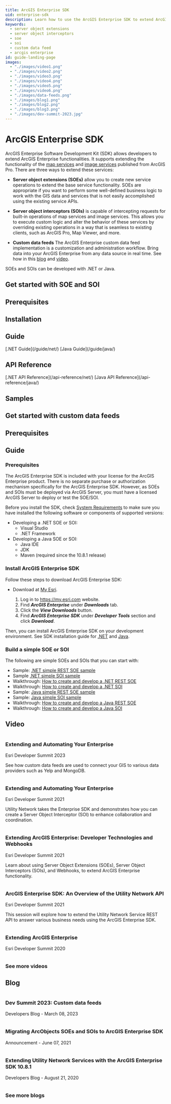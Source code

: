 ```yaml
---
title: ArcGIS Enterprise SDK
uid: enterprise-sdk
description: Learn how to use the ArcGIS Enterprise SDK to extend ArcGIS Enterprise functionalities.
keywords:
  - server object extensions
  - server object interceptors
  - soe
  - soi
  - custom data feed
  - arcgis enterprise
id: guide-landing-page
images:
  - "./images/video1.png"
  - "./images/video2.png"
  - "./images/video3.png"
  - "./images/video4.png"
  - "./images/video5.png"
  - "./images/video6.png"
  - "./images/data-feeds.png"
  - "./images/blog1.png"
  - "./images/blog2.png"
  - "./images/blog3.png"
  - "./images/dev-summit-2023.jpg"
---
```



# ArcGIS Enterprise SDK

ArcGIS Enterprise Software Development Kit (SDK) allows developers to extend ArcGIS Enterprise functionalities. It supports extending the functionality of the [map services](https://pro.arcgis.com/en/pro-app/help/sharing/overview/map-image-layer.htm) and [image services](https://pro.arcgis.com/en/pro-app/latest/help/sharing/overview/web-image-layer.htm) published from ArcGIS Pro. There are three ways to extend these services:

- **Server object extensions (SOEs)** allow you to create new service operations to extend the base service functionality. SOEs are appropriate if you want to perform some well-defined business logic to work with the GIS data and services that is not easily accomplished using the existing service APIs.

- **Server object interceptors (SOIs)** is capable of intercepting requests for built-in operations of map services and image services. This allows you to execute custom logic and alter the behavior of these services by overriding existing operations in a way that is seamless to existing clients, such as ArcGIS Pro, Map Viewer, and more.

- **Custom data feeds** The ArcGIS Enterprise custom data feed implementation is a customization and administration workflow. Bring data into your ArcGIS Enterprise from any data source in real time. See how in this [blog](https://www.esri.com/arcgis-blog/products/arcgis-enterprise/data-management/dev-summit-2023-custom-data-feeds/) and [video](https://mediaspace.esri.com/media/t/1_kk12l8t8).

SOEs and SOIs can be developed with .NET or Java.

## Get started with SOE and SOI

<CardGroup perRow={5}>
  <Card to="https://enterprise.arcgis.com/en/system-requirements/latest/windows/arcgis-enterprise-sdk-system-requirements.htm">
    <CardHeader>
      <Icon icon={SysReq32Icon} size={48} />
      <h2>Prerequisites</h2>
    </CardHeader>
  </Card>
  <Card href="/#install-arcgis-enterprise-sdk">
    <CardHeader>
      <Icon icon={DownloadIcon} size={48} />
      <h2>Installation</h2>
    </CardHeader>
  </Card>
  <Card>
    <CardHeader>
      <Icon icon={GuideIcon} size={48} />
      <h2>Guide</h2>
    </CardHeader>
    <CardBody>[.NET Guide](/guide/net/)</CardBody>
    <CardBody>[Java Guide](/guide/java/)</CardBody>
  </Card>
  <Card>
    <CardHeader to="/api-reference/">
      <Icon icon={APIIcon} size={48} />
      <h2>API Reference</h2>
    </CardHeader>
    <CardBody>[.NET API Reference](/api-reference/net/)</CardBody>
    <CardBody>[Java API Reference](/api-reference/java/)</CardBody>
  </Card>
  <Card to="/sample-code/">
    <CardHeader>
      <Icon icon={SampleIcon} size={48} />
      <h2>Samples</h2>
    </CardHeader>
  </Card>
</CardGroup>

## Get started with custom data feeds

<CardGroup perRow={2}>
  <Card href="/guide/custom-data-feeds/installing-and-configuring-custom-data-feeds/">
    <CardHeader>
      <Icon icon={SysReq32Icon} size={48} />
      <h2>Prerequisites</h2>
    </CardHeader>
  </Card>
  <Card href="/guide/custom-data-feeds/" target="_blank">
    <CardHeader>
      <Icon icon={GuideIcon} size={48} />
      <h2>Guide</h2>
    </CardHeader>
  </Card>
</CardGroup>

### Prerequisites

The ArcGIS Enterprise SDK is included with your license for the ArcGIS Enterprise product. There is no separate purchase or authorization mechanism specifically for the ArcGIS Enterprise SDK. However, as SOEs and SOIs must be deployed via ArcGIS Server, you must have a licensed ArcGIS Server to deploy or test the SOE/SOI.

Before you install the SDK, check [System Requirements](https://enterprise.arcgis.com/en/system-requirements/latest/windows/arcgis-enterprise-sdk-system-requirements.htm) to make sure you have installed the following software or components of supported versions:

- Developing a .NET SOE or SOI:
  - Visual Studio
  - .NET Framework
- Developing a Java SOE or SOI:
  - Java IDE
  - JDK
  - Maven (required since the 10.8.1 release)

### Install ArcGIS Enterprise SDK

Follow these steps to download ArcGIS Enterprise SDK:

- Download at [My Esri](https://my.esri.com).

  1. Log in to https://my.esri.com website.
  2. Find **_ArcGIS Enterprise_** under **_Downloads_** tab.
  3. Click the **_View Downloads_** button.
  4. Find **_ArcGIS Enterprise SDK_** under **_Developer Tools_** section and click **_Download_**.

Then, you can install ArcGIS Enterprise SDK on your development environment. See SDK installation guide for [.NET](/guide/net/installation-net/) and [Java](/guide/java/installation-java/).

### Build a simple SOE or SOI

The following are simple SOEs and SOIs that you can start with:

- Sample: [.NET simple REST SOE sample](/sample-code/Samples/net/SOE/SimpleRESTSOE/)
- Sample [.NET simple SOI sample](/sample-code/Samples/net/SOI/NetSimpleLoggerSOI/)
- Walkthrough: [How to create and develop a .NET REST SOE](/guide/net/how-to-develop-the-rest-soe-net/)
- Walkthrough: [How to create and develop a .NET SOI](/guide/net/quick-tour-of-a-simple-soi-net/)
- Sample: [Java simple REST SOE sample](/sample-code/Samples/java/soe/simplerestsoe/ReadMe/)
- Sample: [Java simple SOI sample](/sample-code/Samples/java/soi/SimpleSOI/ReadMe/)
- Walkthrough: [How to create and develop a Java REST SOE](/guide/java/develop-rest-soes-java/)
- Walkthrough: [How to create and develop a Java SOI](/guide/java/quick-tour-of-a-simple-soi-java/)

## Video

<CardGroup perRow={3}>
  <Card href="https://mediaspace.esri.com/media/t/1_kk12l8t8">
    <CardImage>
      <Image image={props.images["dev-summit-2023"]} />
    </CardImage>
    <CardBody>
      <h3>Extending and Automating Your Enterprise</h3>
      <p>Esri Developer Summit 2023</p>
      <p>See how custom data feeds are used to connect your GIS to various data providers such as Yelp and MongoDB.</p>
    </CardBody>
  </Card>
  <Card href="https://www.esri.com/videos/watch?videoid=hHFLSLXczGY&title=Extending%20and%20Automating%20Your%20Enterprise">
    <CardImage>
      <Image image={props.images["video1"]} />
    </CardImage>
    <CardBody>
      <h3>Extending and Automating Your Enterprise</h3>
      <p>Esri Developer Summit 2021</p>
      <p>
        Utility Network takes the Enterprise SDK and demonstrates how you can create a Server Object Interceptor (SOI) to enhance
        collaboration and coordination.
      </p>
    </CardBody>
  </Card>
  <Card href="https://www.esri.com/videos/watch?videoid=OmG07JOmqik&title=Extending%20ArcGIS%20Enterprise%3A%20Developer%20Technologies%20and%20Webhooks">
    <CardImage>
      <Image image={props.images["video2"]} />
    </CardImage>
    <CardBody>
      <h3>Extending ArcGIS Enterprise: Developer Technologies and Webhooks</h3>
      <p>Esri Developer Summit 2021</p>
      <p>
        Learn about using Server Object Extensions (SOEs), Server Object Interceptors (SOIs), and Webhooks, to extend ArcGIS Enterprise
        functionality.
      </p>
    </CardBody>
  </Card>
  <Card href="https://www.esri.com/videos/watch?videoid=8ccxcZqfBuE&title=ArcGIS%20Enterprise%20SDK%3A%20An%20Overview%20of%20the%20Utility%20Network%20API">
    <CardImage>
      <Image image={props.images["video3"]} />
    </CardImage>
    <CardBody>
      <h3>ArcGIS Enterprise SDK: An Overview of the Utility Network API</h3>
      <p>Esri Developer Summit 2021</p>
      <p>
        This session will explore how to extend the Utility Network Service REST API to answer various business needs using the ArcGIS
        Enterprise SDK.
      </p>
    </CardBody>
  </Card>
  <Card href="https://www.esri.com/videos/watch?videoid=fKx4XNTmlwg&title=Extending%20ArcGIS%20Enterprise%3A%20Developer%20Technologies%20and%20Webhooks">
    <CardImage>
      <Image image={props.images["video4"]} />
    </CardImage>
    <CardBody>
      <h3>Extending ArcGIS Enterprise</h3>
      <p>Esri Developer Summit 2020</p>
    </CardBody>
  </Card>
  <Card href="https://www.esri.com/videos/search?text=extend%20arcgis%20enterprise" centered="true">
    <CardHeader>
      <CardImage>
        <Image image={props.images["video6"]} />
      </CardImage>
      <h3>See more videos</h3>
    </CardHeader>
  </Card>
</CardGroup>

## Blog

<CardGroup perRow={4}>
  <Card href="https://www.esri.com/arcgis-blog/products/arcgis-enterprise/data-management/dev-summit-2023-custom-data-feeds/">
    <CardImage>
      <Image image={props.images["data-feeds"]} />
    </CardImage>
    <CardBody>
      <h3>Dev Summit 2023: Custom data feeds</h3>
      <p>Developers Blog - March 08, 2023</p>
    </CardBody>
  </Card>
  <Card href="https://www.esri.com/arcgis-blog/products/arcgis-enterprise/announcements/migrating-arcobjects-soes-and-sois-to-arcgis-enterprise-sdk/">
    <CardImage>
      <Image image={props.images["blog1"]} />
    </CardImage>
    <CardBody>
      <h3>Migrating ArcObjects SOEs and SOIs to ArcGIS Enterprise SDK</h3>
      <p>Announcement - June 07, 2021</p>
    </CardBody>
  </Card>
  <Card href="https://www.esri.com/arcgis-blog/products/utility-network/developers/extending-utility-network-services-with-the-arcgis-enterprise-sdk-10-8-1/">
    <CardImage>
      <Image image={props.images["blog2"]} />
    </CardImage>
    <CardBody>
      <h3>Extending Utility Network Services with the ArcGIS Enterprise SDK 10.8.1</h3>
      <p>Developers Blog - August 21, 2020</p>
    </CardBody>
  </Card>
  <Card href="https://www.esri.com/arcgis-blog/?s=#&products=arcgis-enterprise" centered="true">
    <CardHeader>
      <CardImage>
        <Image image={props.images["blog3"]} />
      </CardImage>
      <h3>See more blogs</h3>
    </CardHeader>
  </Card>
</CardGroup>
